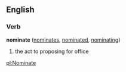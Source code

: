 ==English==

===Verb===
'''nominate''' ([[nominates]], [[nominated]], [[nominating]])
# the act to proposing for office

[[pl:Nominate]]